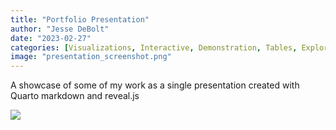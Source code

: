 ```yaml
---
title: "Portfolio Presentation"
author: "Jesse DeBolt"
date: "2023-02-27"
categories: [Visualizations, Interactive, Demonstration, Tables, Exploratory]
image: "presentation_screenshot.png"
---
```

A showcase of some of my work as a single presentation created with Quarto markdown and reveal.js

[![](presentation_screenshot.png)](../../presentations/Feb-27-23_self_presentation/Feb-27-23_self_presentation.qmd)